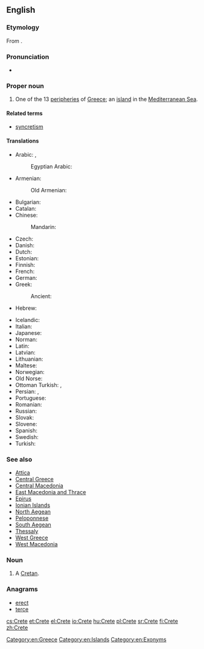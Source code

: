 {{also|crête}}
==English==

===Etymology===
From {{etyl|grc|en}} {{m|grc|Κρήτη|}}.

===Pronunciation===
* {{rhymes|iːt|lang=en}}

===Proper noun===
{{wikipedia}}
{{en-proper noun}}

# One of the 13 [[peripheries]] of [[Greece]]; an [[island]] in the [[Mediterranean Sea]].

====Related terms====
* [[syncretism]]

====Translations====
{{trans-top|island}}
* Arabic: {{t|ar|كِرِيت|f|tr=kirit}}, {{qualifier|archaic}} {{t|ar|إِقْرِيطْش|f|tr=ʾiqriṭš}}
*: Egyptian Arabic: {{t|arz|كريت|f|tr=kerit|sc=Arab}}
* Armenian: {{t|hy|Կրետե}}
*: Old Armenian: {{t|xcl|Կրետէ}}
* Bulgarian: {{t|bg|Крит|m|tr=Krit|sc=Cyrl}}
* Catalan: {{t+|ca|Creta|f}}
* Chinese:
*: Mandarin: {{t+check|cmn|克里特岛|sc=Hani}} <!-- was "Chinese"; please verify correctness, check script variant (|sc=Hani or |sc=Hans; see [[Template:t/documentation]]) -->
* Czech: {{t+|cs|Kréta|f}}
* Danish: {{t|da|Kreta}}
* Dutch: {{t+|nl|Kreta|n}}
* Estonian: {{t+|et|Kreeta}}
* Finnish: {{t+|fi|Kreeta}}
* French: {{t+|fr|Crète|f}}
* German: {{t+|de|Kreta|n}}
* Greek: {{t+|el|Κρήτη|f}}
*: Ancient: {{t|grc|Κρήτη|f}}
* Hebrew: {{t|he|כרתים|tr=kritym|sc=Hebr}}
{{trans-mid}}
* Icelandic: {{t+|is|Krít|f}}
* Italian: {{t|it|Creta|f}}
* Japanese: {{t|ja|クレタ島|tr=Kuretatō|sc=Jpan}}
* Norman: {{t|nrf|Crête|f}}
* Latin: {{t|la|Creta}}
* Latvian: {{t|lv|Krēta|f}}
* Lithuanian: {{t|lt|Kreta|f}}
* Maltese: {{t|mt|Kreta}}
* Norwegian: {{t|no|Kreta}}
* Old Norse: {{t|non|Krít|f}}
* Ottoman Turkish: {{t|ota|گریت|tr=Girît|sc=ota-Arab}}, {{t|ota|گرید|tr=Girît|sc=ota-Arab}}
* Persian: {{t+|fa|کرت|tr=Keret|sc=fa-Arab}}, {{qualifier|archaic}} {{t|fa|اقریطس|tr=eqrits|sc=fa-Arab}}
* Portuguese: {{t|pt|Creta|f}}
* Romanian: {{t|ro|Creta|f}}
* Russian: {{t+|ru|Крит|m}}
* Slovak: {{t|sk|Kréta}}
* Slovene: {{t+|sl|Kréta|f}}
* Spanish: {{t|es|Creta}}
* Swedish: {{t|sv|Kreta}}
* Turkish: {{t+|tr|Girit}}
{{trans-bottom}}

===See also===
* [[Attica]]
* [[Central Greece]]
* [[Central Macedonia]]
* [[East Macedonia and Thrace]]
* [[Epirus]]
* [[Ionian Islands]]
* [[North Aegean]]
* [[Peloponnese]]
* [[South Aegean]]
* [[Thessaly]]
* [[West Greece]]
* [[West Macedonia]]

===Noun===
{{en-noun}}

# {{label|en|archaic}} A [[Cretan]].

===Anagrams===
* [[erect#English|erect]]
* [[terce#English|terce]]

[[Category:en:Greece]]
[[Category:en:Islands]]
[[Category:en:Exonyms]]

[[cs:Crete]]
[[et:Crete]]
[[el:Crete]]
[[io:Crete]]
[[hu:Crete]]
[[pl:Crete]]
[[sr:Crete]]
[[fi:Crete]]
[[zh:Crete]]